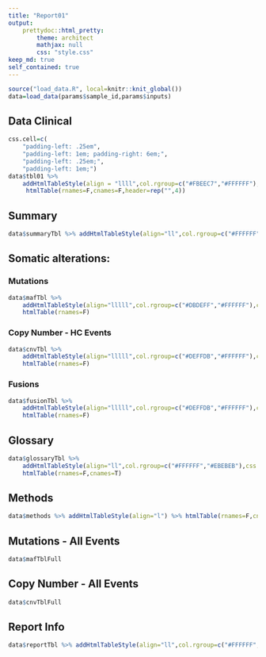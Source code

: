 ```yaml
---
title: "Report01"
output:
    prettydoc::html_pretty:
        theme: architect
        mathjax: null
        css: "style.css"
keep_md: true
self_contained: true
---
```


```r
source("load_data.R", local=knitr::knit_global())
data=load_data(params$sample_id,params$inputs)
```

## Data Clinical
```r
css.cell=c(
    "padding-left: .25em",
    "padding-left: 1em; padding-right: 6em;",
    "padding-left: .25em;",
    "padding-left: 1em;")
data$tbl01 %>%
    addHtmlTableStyle(align = "llll",col.rgroup=c("#FBEEC7","#FFFFFF"),css.cell=css.cell) %>%
     htmlTable(rnames=F,cnames=F,header=rep("",4))
```

## Summary
```r
data$summaryTbl %>% addHtmlTableStyle(align="ll",col.rgroup=c("#FFFFFF","#EBEBEB")) %>% htmlTable(rnames=F,cnames=F,header=rep("",2))
```

## Somatic alterations:

### Mutations
```r
data$mafTbl %>%
    addHtmlTableStyle(align="lllll",col.rgroup=c("#DBDEFF","#FFFFFF"),css.cell="padding-left: 1em;") %>%
    htmlTable(rnames=F)
```

### Copy Number - HC Events
```r
data$cnvTbl %>%
    addHtmlTableStyle(align="lllll",col.rgroup=c("#DEFFDB","#FFFFFF"),css.cell="padding-left: 1em;") %>%
    htmlTable(rnames=F)
```

### Fusions
```r
data$fusionTbl %>%
    addHtmlTableStyle(align="lllll",col.rgroup=c("#DEFFDB","#FFFFFF"),css.cell="padding-left: 1em;") %>%
    htmlTable(rnames=F)
```

## Glossary
```r
data$glossaryTbl %>%
    addHtmlTableStyle(align="ll",col.rgroup=c("#FFFFFF","#EBEBEB"),css.cell="padding-left: 1em;") %>%
    htmlTable(rnames=F,cnames=T)
```

## Methods
```r
data$methods %>% addHtmlTableStyle(align="l") %>% htmlTable(rnames=F,cnames=F,header=rep("",1))
```


## Mutations - All Events
```r
data$mafTblFull
```

## Copy Number - All Events
```r
data$cnvTblFull
```

## Report Info
```r
data$reportTbl %>% addHtmlTableStyle(align="ll",col.rgroup=c("#FFFFFF","#EBEBEB")) %>% htmlTable(rnames=F,cnames=F,header=rep("",2))
```
